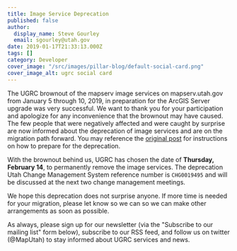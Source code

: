 ```yaml
---
title: Image Service Deprecation
published: false
author:
  display_name: Steve Gourley
  email: sgourley@utah.gov
date: 2019-01-17T21:33:13.000Z
tags: []
category: Developer
cover_image: "/src/images/pillar-blog/default-social-card.png"
cover_image_alt: ugrc social card
---
```



The UGRC brownout of the mapserv image services on mapserv.utah.gov from January 5 through 10, 2019, in preparation for the ArcGIS Server upgrade was very successful. We want to thank you for your participation and apologize for any inconvenience that the brownout may have caused. The few people that were negatively affected and were caught by surprise are now informed about the deprecation of image services and are on the migration path forward. You may reference the [original post](/blog/2018-12-05-arc-gis-server-10-6-upgrade) for instructions on how to prepare for the deprecation.

With the brownout behind us, UGRC has chosen the date of **Thursday, February 14**, to permanently remove the image services. The deprecation Utah Change Management System reference number is `CHG0019495` and will be discussed at the next two change management meetings.

We hope this deprecation does not surprise anyone. If more time is needed for your migration, please let <Contacts inline subject={frontmatter.title} contactKey="change_manager" /> know so we can so we can make other arrangements as soon as possible.

As always, please sign up for our newsletter (via the "Subscribe to our mailing list" form below), subscribe to our RSS feed, and follow us on twitter (@MapUtah) to stay informed about UGRC services and news.
